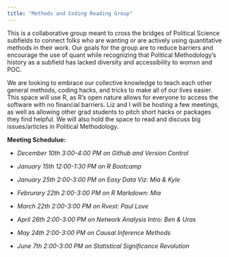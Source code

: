 ```yaml
---
title: "Methods and Coding Reading Group"
---
```


This is a collaborative group meant to cross the bridges of Political Science subfields to connect folks who are wanting or are actively using quantitative methods in their work. Our goals for the group are to reduce barriers and encourage the use of quant while recognizing that Political Methodology's history as a subfield has lacked diversity and accessibility to womxn and POC. 

We are looking to embrace our collective knowledge to teach each other general methods, coding hacks, and tricks to make all of our lives easier. This space will use R, as R's open nature allows for everyone to access the software with no financial barriers. Liz and I will be hosting a few meetings, as well as allowing other grad students to pitch short hacks or packages they find helpful. We will also hold the space to read and discuss big issues/articles in Political Methodology.

**Meeting Schedulue:**

- _December 10th 3:00-4:00 PM on Github and Version Control_

- _January 15th 12:00-1:30 PM on R Bootcamp_

- _January 25th 2:00-3:00 PM on Easy Data Viz: Mia & Kyle_

- _Februrary 22th 2:00-3:00 PM on R Markdown: Mia_

- _March 22th 2:00-3:00 PM on Rvest: Paul Love_

- _April 26th 2:00-3:00 PM on Network Analysis Intro: Ben & Uras_

- _May 24th 2:00-3:00 PM on Causal Inference Methods_

- _June 7th 2:00-3:00 PM on Statistical Significance Revolution_

